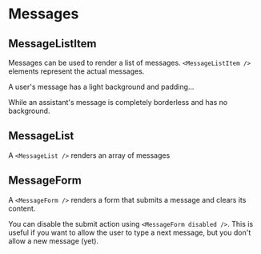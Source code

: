 
<Meta title="Readme" />

# Messages

<StoryCanvas>
  <MessageList messages={[
    {role: "user", content: "Hello"},
    {role: "assistant", content: "Hello, how can I help you?"}
  ]} />
  <MessageForm onMessage={action("onMessage")} />
</StoryCanvas>

## MessageListItem

Messages can be used to render a list of messages. `<MessageListItem />` elements represent the actual messages.

A user's message has a light background and padding...

<StoryCanvas>
  <MessageListItem
    message={{role: "user", content: "Hello"}} />
</StoryCanvas>

While an assistant's message is completely borderless and has no background.

<StoryCanvas>
  <MessageListItem
    message={{role: "assistant", content: "Hello, how can I help you?"}} />
</StoryCanvas>

## MessageList

A `<MessageList />` renders an array of messages

<StoryCanvas>
  <MessageList messages={[
    {role: "user", content: "Hello"},
    {role: "assistant", content: "Hello, how can I help you?"}
  ]} />
</StoryCanvas>

## MessageForm

A `<MessageForm />` renders a form that submits a message and clears its content.

<StoryCanvas>
  <MessageForm onMessage={action("onMessage")} />
</StoryCanvas>

You can disable the submit action using `<MessageForm disabled />`. This is useful if you want to allow the user to type a next message, but you don't allow a new message (yet).

<StoryCanvas>
  <MessageForm onMessage={action("onMessage")} disabled />
</StoryCanvas>
